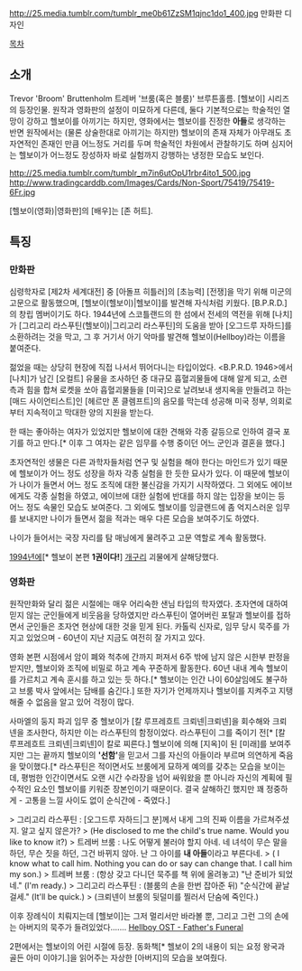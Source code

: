 http://25.media.tumblr.com/tumblr_me0b61ZzSM1qjnc1do1_400.jpg
만화판 디자인

[[목차]]

== 소개 ==
Trevor 'Broom' Bruttenholm
트레버 '브룸(혹은 블룸)' 브루튼홀름. [헬보이] 시리즈의 등장인물. 원작과 영화판의 설정이 미묘하게 다른데, 둘다 기본적으로는 학술적인 열망이 강하고 헬보이를 아끼기는 하지만, 영화에서는 헬보이를 진정한 '''아들'''로 생각하는 반면 원작에서는 (물론 상술한대로 아끼기는 하지만) 헬보이의 존재 자체가 아무래도 초자연적인 존재인 만큼 어느정도 거리를 두며 학술적인 차원에서 관찰하기도 하며 심지어는 헬보이가 어느정도 장성하자 바로 실험까지 강행하는 냉정한 모습도 보인다.

http://25.media.tumblr.com/tumblr_m7in6utOpU1rbr4ito1_500.jpg
http://www.tradingcarddb.com/Images/Cards/Non-Sport/75419/75419-6Fr.jpg

[헬보이(영화)|영화판]의 [배우]는 [존 허트].

== 특징 ==
=== 만화판 ===
심령학자로 [제2차 세계대전] 중 [아돌프 히틀러]의 [초능력] [전쟁]을 막기 위해 미군의 고문으로 활동했으며, [헬보이(헬보이)|헬보이]를 발견해 자식처럼 키웠다. [B.P.R.D.]의 창립 멤버이기도 하다. 1944년에 스코틀랜드의 한 섬에서 전세의 역전을 위해 [나치]가 [그리고리 라스푸틴(헬보이)|그리고리 라스푸틴]의 도움을 받아 [오그드루 자하드]를 소환하려는 것을 막고, 그 후 거기서 아기 악마를 발견해 헬보이(Hellboy)라는 이름을 붙여준다.

젊었을 때는 상당히 현장에 직접 나서서 뛰어다니는 타입이었다. <B.P.R.D. 1946>에서 [나치]가 남긴 [오컬트] 유물을 조사하던 중 대규모 흡혈괴물들에 대해 알게 되고, 소련 측과 힘을 합쳐 로켓을 쏘아 흡혈괴물들을 [미국]으로 날려보내 생지옥을 만들려고 하는 [매드 사이언티스트]인 [헤르만 폰 클렘프트]의 음모를 막는데 성공해 미국 정부, 의회로부터 지속적이고 막대한 양의 지원을 받는다. 

한 때는 좋아하는 여자가 있었지만 헬보이에 대한 견해와 각종 갈등으로 인하여 결국 포기를 하고 만다.[* 이후 그 여자는 같은 임무를 수행 중이던 어느 군인과 결혼을 했다.]

초자연적인 생물은 다른 과학자들처럼 연구 및 실험을 해야 한다는 마인드가 있기 때문에 헬보이가 어느 정도 성장을 하자 각종 실험을 한 듯한 묘사가 있다. 이 때문에 헬보이가 나이가 들면서 어느 정도 조직에 대한 불신감을 가지기 시작하였다. 그 외에도 에이브에게도 각종 실험을 하였고, 에이브에 대한 실험에 반대를 하지 않는 입장을 보이는 등 어느 정도 속물인 모습도 보여준다. 그 외에도 헬보이를 잉글랜드에 좀 억지스러운 임무를 보내지만 나이가 들면서 젊을 적과는 매우 다른 모습을 보여주기도 하였다. 

나이가 들어서는 국장 자리를 탐 매닝에게 물려주고 고문 역할로 계속 활동했다.

[[1994년]]에[* 헬보이 본편 '''1권이다!'''] [[개구리]] 괴물에게 살해당했다.

=== 영화판 ===
원작만화와 달리 젊은 시절에는 매우 어리숙한 샌님 타입의 학자였다. 
초자연에 대하여 믿지 않는 군인들에게 비웃음을 당하였지만 라스푸틴이 열어버린 포탈과 헬보이를 접하면서 군인들은 초자연 현상에 대한 것을 믿게 된다. 
카톨릭 신자로, 임무 당시 묵주를 가지고 있었으며 - 60년이 지난 지금도 여전히 잘 가지고 있다. 

영화 본편 시점에서 암이 폐와 척추에 간까지 퍼져서 6주 밖에 남지 않은 시한부 판정을 받지만, 헬보이와 조직에 비밀로 하고 계속 꾸준하게 활동한다. 
60년 내내 계속 헬보이를 가르치고 계속 훈시를 하고 있는 듯 하다.[* 헬보이는 인간 나이 60살임에도 불구하고 브룸 박사 앞에서는 담배를 숨긴다.] 또한 자기가 언제까지나 헬보이를 지켜주고 지탱해줄 수 없음을 알고 있어 걱정이 많다. 

사마엘의 둥지 파괴 임무 중 헬보이가 [칼 루프레흐트 크뢰넨|크뢰넨]을 회수해와 크뢰넨을 조사한다, 하지만 이는 라스푸틴의 함정이었다. 
라스푸틴이 그를 죽이기 전[* [칼 루프레흐트 크뢰넨|크뢰넨]이 칼로 찌른다.] 헬보이에 의해 [지옥]이 된 [미래]를 보여주지만 그는 끝까지 헬보이의 ''' '선함' '''을 믿고서 그를 자신의 아들이라 부르며 의연하게 죽음을 맞이했다.[* 라스푸틴은 적이면서도 브룸에게 묘하게 예의를 갖추는 모습을 보이는데, 평범한 인간이면서도 오랜 시간 수라장을 넘어 싸워왔을 뿐 아니라 자신의 계획에 필수적인 요소인 헬보이를 키워준 장본인이기 때문이다. 결국 살해하긴 했지만 꽤 정중하게 - 고통을 느낄 사이도 없이 순식간에 - 죽였다.] 

> 그리고리 라스푸틴 : [오그드루 자하드|그 분]께서 내게 그의 진짜 이름을 가르쳐주셨지. 알고 싶지 않은가? 
> (He disclosed to me the child's true name. Would you like to know it?)
> 트레버 브룸 : 나도 어떻게 불러야 할지 아네. 네 녀석이 무슨 말을 하던, 무슨 짓을 하던, 그건 바뀌지 않아. 난 그 아이를 '''내 아들'''이라고 부른다네. 
> ( I know what to call him. Nothing you can do or say can change that. I call him my son.)
> 트레버 브룸 : (항상 갖고 다니던 묵주를 책 위에 올려놓고) "난 준비가 되었네." (I'm ready.)
> 그리고리 라스푸틴 : (블룸의 손을 한번 잡아준 뒤) "순식간에 끝날 걸세." (It'll be quick.)
> (크뢰넨이 브룸의 뒷덜미를 찔러서 단숨에 죽인다.)

이후 장례식이 치뤄지는데 [헬보이]는 그저 멀리서만 바라볼 뿐, 그리고 그런 그의 손에는 아버지의 묵주가 들려있었다....... [http://www.youtube.com/watch?v=d0D7T348GYo Hellboy OST - Father's Funeral]

2편에서는 헬보이의 어린 시절에 등장. 동화책[* 헬보이 2의 내용이 되는 요정 왕국과 골든 아미 이야기.]을 읽어주는 자상한 [아버지]의 모습을 보여줬다.
